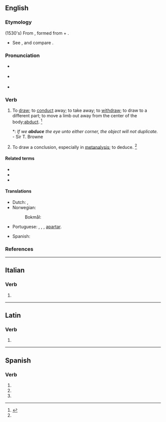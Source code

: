 ==English==

===Etymology===
{{root|en|ine-pro|*dewk-}}
(1530's) From {{der|en|la|abdūcō||lead away}}, formed from {{m|la|ab||from, away from}} + {{m|la|dūcō||lead}}.
* See {{m|en|duke}}, and compare {{m|en|abduct}}.

===Pronunciation===
* {{a|UK}} {{IPA|en|/əb.ˈdjuːs/|qual2=colloquial|/əb.ˈdʒuːs/}}
* {{a|US}} {{IPA|en|/æb.ˈdus/|/æb.ˈdjus/|/əb.ˈdus/|/əb.ˈdjus/}}
* {{rhymes|en|uːs}}

===Verb===
{{en-verb}}

# {{lb|en|transitive|obsolete}} To [[draw away|draw]]; to [[conduct]] away; to take away; to [[withdraw]]; to draw to a different part; to move a limb out away from the center of the body;[[abduct]]. {{defdate|Mid 16<sup>th</sup> century.}}<ref name=SOED>{{R:SOED5|page=3}}</ref>
#*: ''If we '''abduce''' the eye unto either corner, the object will not duplicate.'' - Sir T. Browne
# {{lb|en|transitive}} To draw a conclusion, especially in [[metanalysis]]; to deduce. {{defdate|Mid 20<sup>th</sup> century.}}<ref name=SOED/>

====Related terms====
* {{l|en|abduct}}
* {{l|en|abduction}}
* {{l|en|abductive}}

====Translations====
{{trans-top|transitive, obsolete: to draw or conduct away; to withdraw; to draw to a different part}}
* Dutch: {{t+|nl|abduceren}}, {{t+|nl|afvoeren}}
* Norwegian:
*: Bokmål: {{t|nb|abdusere}}
* Portuguese: {{t+|pt|abduzir}}, {{t+|pt|retrair}}, {{t+|pt|desviar}}, [[apartar]].
{{trans-mid}}
* Spanish: {{t+|es|abducir}}
{{trans-bottom}}

===References===
<references/>

----

==Italian==

===Verb===
{{head|it|verb form}}

# {{inflection of|it|abdurre||3|s|pres|indc}}

----

==Latin==

===Verb===
{{la-verb-form|abdūce}}

# {{inflection of|la|abdūcō||2|s|pres|actv|impr}}

----

==Spanish==

===Verb===
{{head|es|verb form}}

# {{es-verb form of|ending=ir|mood=imperative|sense=affirmative|pers=2|formal=no|number=singular|abducir}}
# {{es-verb form of|ending=ir|mood=indicative|tense=present|pers=2|formal=yes|number=singular|abducir}}
# {{es-verb form of|ending=ir|mood=indicative|tense=present|pers=3|number=singular|abducir}}